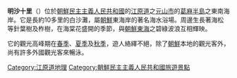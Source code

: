 '''明沙十里'''（{{kor|k='''명사십리'''|hj=鳴沙十里|rm=Myeongsasimri}}）位於[[朝鮮民主主義人民共和國|朝鮮民主主義人民共和國]]的[[江原道_(朝鮮)|江原道]]之[[元山市|元山市]]的[[葛麻半島|葛麻半島]]之東南海岸。它是長約10多里的白沙灘，屬[[朝鮮|朝鮮]]東海岸的著名海水浴場。周邊生長著海松等針葉樹及柞樹，在海棠花盛開的季節，與[[朝鮮東海|朝鮮東海]]之碧綠波浪互相輝映。

它的觀光高峰期在[[春季|春季]]、[[夏季|夏季]]及[[秋季|秋季]]，遊人絡繹不絕，除了[[朝鮮|朝鮮]]本地的觀光客外，尚有許多外國觀光客來暢泳。

{{DEFAULTSORT:Myeongsa}}
[[Category:江原道地理|Category:江原道地理]]
[[Category:朝鮮民主主義人民共和國旅遊景點|Category:朝鮮民主主義人民共和國旅遊景點]]
